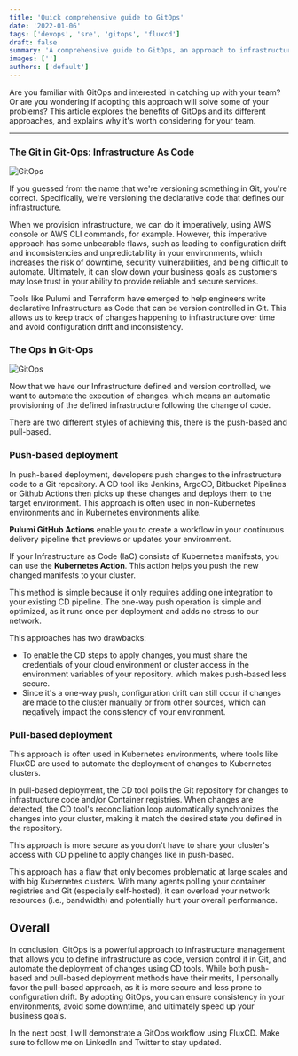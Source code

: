 ```yaml
---
title: 'Quick comprehensive guide to GitOps'
date: '2022-01-06'
tags: ['devops', 'sre', 'gitops', 'fluxcd']
draft: false
summary: 'A comprehensive guide to GitOps, an approach to infrastructure management that involves defining infrastructure as code and version controlling it in Git. The article explores the benefits of GitOps and its different approaches, including push-based and pull-based deployment.'
images: ['']
authors: ['default']
---
```


Are you familiar with GitOps and interested in catching up with your team? Or are you wondering if adopting this approach will solve some of your problems?
This article explores the benefits of GitOps and its different approaches, and explains why it's worth considering for your team.

---

### The Git in Git-Ops: Infrastructure As Code

![GitOps](https://sunnysingh.io/static/1148fbc10e17a19897b82cf82c816d62/2bef9/meta.png)

If you guessed from the name that we're versioning something in Git, you're correct. Specifically, we're versioning the declarative code that defines our infrastructure.

When we provision infrastructure, we can do it imperatively, using AWS console or AWS CLI commands, for example. However, this imperative approach has some unbearable flaws, such as leading to configuration drift and inconsistencies and unpredictability in your environments, which increases the risk of downtime, security vulnerabilities, and being difficult to automate. Ultimately, it can slow down your business goals as customers may lose trust in your ability to provide reliable and secure services.

Tools like Pulumi and Terraform have emerged to help engineers write declarative Infrastructure as Code that can be version controlled in Git. This allows us to keep track of changes happening to infrastructure over time and avoid configuration drift and inconsistency.

### The Ops in Git-Ops

![GitOps](https://raw.githubusercontent.com/RogueDudes/roguedudes.github.io/master/assets/images/automate.jpg)

Now that we have our Infrastructure defined and version controlled, we want to automate the execution of changes. which means an automatic provisioning of the defined infrastructure following the change of code.

There are two different styles of achieving this, there is the push-based and pull-based.

### Push-based deployment

In push-based deployment, developers push changes to the infrastructure code to a Git repository. A CD tool like Jenkins, ArgoCD, Bitbucket Pipelines or Github Actions then picks up these changes and deploys them to the target environment. This approach is often used in non-Kubernetes environments and in Kubernetes environments alike.

**Pulumi GitHub Actions** enable you to create a workflow in your continuous delivery pipeline that previews or updates your environment.

If your Infrastructure as Code (IaC) consists of Kubernetes manifests, you can use the **Kubernetes Action**. This action helps you push the new changed manifests to your cluster.

This method is simple because it only requires adding one integration to your existing CD pipeline. The one-way push operation is simple and optimized, as it runs once per deployment and adds no stress to our network.

This approaches has two drawbacks:

- To enable the CD steps to apply changes, you must share the credentials of your cloud environment or cluster access in the environment variables of your repository. which makes push-based less secure.
- Since it's a one-way push, configuration drift can still occur if changes are made to the cluster manually or from other sources, which can negatively impact the consistency of your environment.

### Pull-based deployment

This approach is often used in Kubernetes environments, where tools like FluxCD are used to automate the deployment of changes to Kubernetes clusters.

In pull-based deployment, the CD tool polls the Git repository for changes to infrastructure code and/or Container registries. When changes are detected, the CD tool's reconciliation loop automatically synchronizes the changes into your cluster, making it match the desired state you defined in the repository.

This approach is more secure as you don't have to share your cluster's access with CD pipeline to apply changes like in push-based.

This approach has a flaw that only becomes problematic at large scales and with big Kubernetes clusters. With many agents polling your container registries and Git (especially self-hosted), it can overload your network resources (i.e., bandwidth) and potentially hurt your overall performance.

## Overall

In conclusion, GitOps is a powerful approach to infrastructure management that allows you to define infrastructure as code, version control it in Git, and automate the deployment of changes using CD tools. While both push-based and pull-based deployment methods have their merits, I personally favor the pull-based approach, as it is more secure and less prone to configuration drift. By adopting GitOps, you can ensure consistency in your environments, avoid some downtime, and ultimately speed up your business goals.

In the next post, I will demonstrate a GitOps workflow using FluxCD. Make sure to follow me on LinkedIn and Twitter to stay updated.
